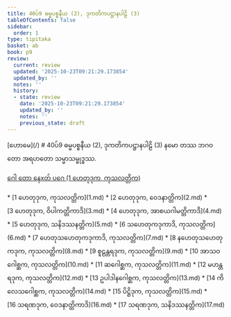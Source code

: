 ```yaml
---
title: 40ပ်9 ဓမ္မပစ္စနီယ (2), ဒုကတိကပဋ္ဌာနပါဠိ (3)
tableOfContents: false
sidebar:
  order: 1
type: tipitaka
basket: ab
book: p9
review:
  current: review
  updated: '2025-10-23T09:21:29.173854'
  updated_by: ''
  notes: ''
  history:
  - state: review
    date: '2025-10-23T09:21:29.173854'
    updated_by: ''
    notes: ''
    previous_state: draft
---
```



<ReviewStatus review={frontmatter.review} showDetails={true} />

<HypothesisAnnotation frontmatter={frontmatter} />

<Paragraph type="center" book="p9">
[ဟောမေ](/)
</Paragraph>

<Paragraph type="center" book="p9">
# 40ပ်9 ဓမ္မပစ္စနီယ (2), ဒုကတိကပဋ္ဌာနပါဠိ (3)
</Paragraph>

<Paragraph number="1" book="p9">
နမော တဿ ဘဂဝတော အရဟတော သမ္မာသမ္ဗုဒ္ဓဿ.

[ဂေါ တော နေxတ် ပဂေ (1 ဟေတုဒုက, ကုသလတ္တိက)](1.md)



</Paragraph>

<TableOfContents book="p9" section="40">
* [1 ဟေတုဒုက, ကုသလတ္တိက](1.md)
* [2 ဟေတုဒုက, ဝေဒနာတ္တိက](2.md)
* [3 ဟေတုဒုက, ဝိပါကတ္တိကာဒိ](3.md)
* [4 ဟေတုဒုက, အာစယဂါမတ္တိကာဒိ](4.md)
* [5 ဟေတုဒုက, သနိဒဿနတ္တိက](5.md)
* [6 သဟေတုကဒုကာဒိ, ကုသလတ္တိက](6.md)
* [7 ဟေတုသဟေတုကဒုကာဒိ, ကုသလတ္တိက](7.md)
* [8 နဟေတုသဟေတုကဒုက, ကုသလတ္တိက](8.md)
* [9 စူဠန္တရဒုက, ကုသလတ္တိက](9.md)
* [10 အာသဝဂေါစ္ဆက, ကုသလတ္တိက](10.md)
* [11 ဆဂေါစ္ဆက, ကုသလတ္တိက](11.md)
* [12 မဟန္တရဒုက, ကုသလတ္တိက](12.md)
* [13 ဥပါဒါနဂေါစ္ဆက, ကုသလတ္တိက](13.md)
* [14 ကိလေသဂေါစ္ဆက, ကုသလတ္တိက](14.md)
* [15 ပိဋ္ဌိဒုက, ကုသလတ္တိက](15.md)
* [16 သရဏဒုက, ဝေဒနာတ္တိကာဒိ](16.md)
* [17 သရဏဒုက, သနိဒဿနတ္တိက](17.md)
</TableOfContents>